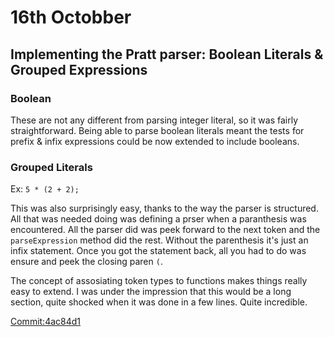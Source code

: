 # 16th Octobber

## Implementing the Pratt parser: Boolean Literals & Grouped Expressions

### Boolean

These are not any different from parsing integer literal, so it was fairly straightforward. 
Being able to parse boolean literals meant the tests for prefix & infix expressions could be 
now extended to include booleans.


### Grouped Literals

Ex: `5 * (2 + 2);`

This was also surprisingly easy, thanks to the way the parser is structured. All that 
was needed doing was defining a prser when a paranthesis was encountered. All the parser 
did was peek forward to the next token and the `parseExpression` method did the rest. Without the 
parenthesis it's just an infix statement. Once you got the statement back, all you had to do 
was ensure and peek the closing paren `(`.

The concept of assosiating token types to functions makes things really easy to extend. I was under 
the impression that this would be a long section, quite shocked when it was done in a few lines. Quite 
incredible.


[Commit:4ac84d1](https://github.com/Cijin/go-interpreter/commit/4ac84d181e437584ecfd75779a8495223eddc735)
